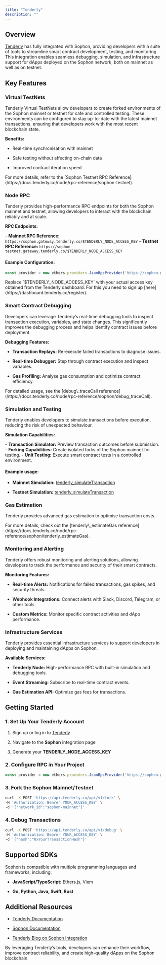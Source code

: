 ```yaml
---
title: "Tenderly"
description: ""
---
```


## Overview

[Tenderly](https://tenderly.co/) has fully integrated with Sophon, providing developers with a suite of tools to streamline smart contract development, testing, and monitoring. This integration enables seamless debugging, simulation, and infrastructure support for dApps deployed on the Sophon network, both on mainnet as well as on testnet.

## Key Features

### Virtual TestNets

Tenderly Virtual TestNets allow developers to create forked environments of the Sophon mainnet or testnet for safe and controlled testing. These environments can be configured to stay up-to-date with the latest mainnet transactions, ensuring that developers work with the most recent blockchain state.

**Benefits:**

* Real-time synchronisation with mainnet

* Safe testing without affecting on-chain data

* Improved contract iteration speed

<Check>
  For more details, refer to the [Sophon Testnet RPC Reference](https://docs.tenderly.co/node/rpc-reference/sophon-testnet).
</Check>

### Node RPC

Tenderly provides high-performance RPC endpoints for both the Sophon mainnet and testnet, allowing developers to interact with the blockchain reliably and at scale.

**RPC Endpoints:**

\- **Mainnet RPC Reference:** `https://sophon.gateway.tenderly.co/$TENDERLY_NODE_ACCESS_KEY`
\- **Testnet RPC Reference:** `https://sophon-testnet.gateway.tenderly.co/$TENDERLY_NODE_ACCESS_KEY`

#### Example Configuration:

```javascript
const provider = new ethers.providers.JsonRpcProvider('https://sophon.gateway.tenderly.co/$TENDERLY_NODE_ACCESS_KEY');
```

<Note>
  Replace `$TENDERLY_NODE_ACCESS_KEY` with your actual access key obtained from the Tenderly dashboard. For this you need to sign up [here](https://dashboard.tenderly.co/register).
</Note>

### Smart Contract Debugging

Developers can leverage Tenderly’s real-time debugging tools to inspect transaction execution, variables, and state changes. This significantly improves the debugging process and helps identify contract issues before deployment.

**Debugging Features:**

* **Transaction Replays:** Re-execute failed transactions to diagnose issues.

* **Real-time Debugger:** Step through contract execution and inspect variables.

* **Gas Profiling:** Analyse gas consumption and optimize contract efficiency.

<Note>
  For detailed usage, see the [debug\_traceCall reference](https://docs.tenderly.co/node/rpc-reference/sophon/debug_traceCall).
</Note>

### Simulation and Testing

Tenderly enables developers to simulate transactions before execution, reducing the risk of unexpected behaviour.

**Simulation Capabilities:**

\- **Transaction Simulator:** Preview transaction outcomes before submission.
\- **Forking Capabilities:** Create isolated forks of the Sophon mainnet for testing.
\- **Unit Testing:** Execute smart contract tests in a controlled environment.

#### Example usage:

* **Mainnet Simulation:** [tenderly\_simulateTransaction](https://docs.tenderly.co/node/rpc-reference/sophon/tenderly_simulateTransaction)

* **Testnet Simulation:** [tenderly\_simulateTransaction](https://docs.tenderly.co/node/rpc-reference/sophon-testnet/tenderly_simulateTransaction)

### Gas Estimation

Tenderly provides advanced gas estimation to optimise transaction costs.

<Check>
  For more details, check out the [tenderly\_estimateGas reference](https://docs.tenderly.co/node/rpc-reference/sophon/tenderly_estimateGas).
</Check>

### Monitoring and Alerting

Tenderly offers robust monitoring and alerting solutions, allowing developers to track the performance and security of their smart contracts.

**Monitoring Features:**

* **Real-time Alerts:** Notifications for failed transactions, gas spikes, and security threats.

* **Webhook Integrations:** Connect alerts with Slack, Discord, Telegram, or other tools.

* **Custom Metrics:** Monitor specific contract activities and dApp performance.

### Infrastructure Services

Tenderly provides essential infrastructure services to support developers in deploying and maintaining dApps on Sophon.

**Available Services:**

* **Tenderly Node:** High-performance RPC with built-in simulation and debugging tools.

* **Event Streaming:** Subscribe to real-time contract events.

* **Gas Estimation API:** Optimize gas fees for transactions.

## Getting Started

### 1. Set Up Your Tenderly Account

1. Sign up or log in to [Tenderly](https://dashboard.tenderly.co/)

2. Navigate to the **Sophon** integration page

3. Generate your **TENDERLY\_NODE\_ACCESS\_KEY**

### 2. Configure RPC in Your Project

```javascript
const provider = new ethers.providers.JsonRpcProvider('https://sophon.gateway.tenderly.co/YOUR_ACCESS_KEY');
```

### 3. Fork the Sophon Mainnet/Testnet

```bash
curl -X POST 'https://api.tenderly.co/api/v1/fork' \
-H 'Authorization: Bearer YOUR_ACCESS_KEY' \
-d '{"network_id":"sophon-mainnet"}'
```

### 4. Debug Transactions

```bash
curl -X POST 'https://api.tenderly.co/api/v1/debug' \
-H 'Authorization: Bearer YOUR_ACCESS_KEY' \
-d '{"hash":"0xYourTransactionHash"}'
```

## Supported SDKs

Sophon is compatible with multiple programming languages and frameworks, including:

* **JavaScript/TypeScript:** Ethers.js, Viem

* **Go, Python, Java, Swift, Rust**

## Additional Resources

* [Tenderly Documentation](https://docs.tenderly.co/)

* [Sophon Documentation](https://docs.sophon.xyz/build/interact/sdks)

* [Tenderly Blog on Sophon Integration](https://blog.tenderly.co/creating-engaging-dapps-on-sophon-with-tenderly/)

By leveraging Tenderly’s tools, developers can enhance their workflow, improve contract reliability, and create high-quality dApps on the Sophon blockchain.